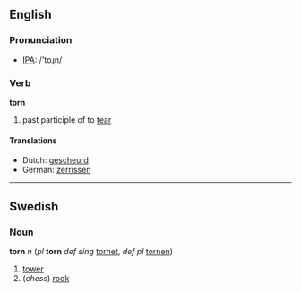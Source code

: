 ==English==
=== Pronunciation ===
*[[w:IPA|IPA]]: /'toɻn/

=== Verb ===
'''torn'''

# past participle of to [[tear]]

==== Translations ====
*Dutch: [[gescheurd]]
*German: [[zerrissen]]

----

==Swedish==
===Noun===
'''torn''' ''n'' (''pl'' '''torn''' ''def sing'' [[tornet]], ''def pl'' [[tornen]])

#[[tower]]
#(''chess'') [[rook]]
